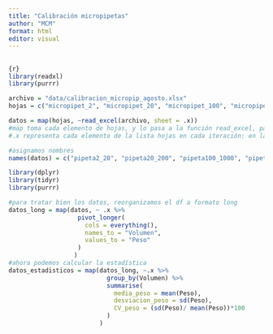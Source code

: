 ```yaml
---
title: "Calibración micropipetas"
author: "MCM"
format: html
editor: visual
---
```


## 

```r
{r}
library(readxl)
library(purrr)

archivo = "data/calibracion_micropip_agosto.xlsx"
hojas = c("micropipet_2", "micropipet_20", "micropipet_100", "micropipet_0,2_rep")

datos = map(hojas, ~read_excel(archivo, sheet = .x)) 
#map toma cada elemento de hojas, y lo pasa a la función read_excel, para leer cada hoja correspondiente
#.x representa cada elemento de la lista hojas en cada iteración: en la primera iteración, será micropipet_2, en la segunda micropipet_20...

#asignamos nombres
names(datos) = c("pipeta2_20", "pipeta20_200", "pipeta100_1000", "pipeta0.2_rep")

library(dplyr)
library(tidyr)
library(purrr)

#para tratar bien los datos, reorganizamos el df a formato long
datos_long = map(datos, ~ .x %>%
                   pivot_longer(
                     cols = everything(),
                     names_to = "Volumen",
                     values_to = "Peso"
                   )
                  )
#ahora podemos calcular la estadística
datos_estadisticos = map(datos_long, ~.x %>%
                           group_by(Volumen) %>%
                           summarise(
                             media_peso = mean(Peso),
                             desviacion_peso = sd(Peso),
                             CV_peso = (sd(Peso)/ mean(Peso))*100
                           )
                         )
                      
```

